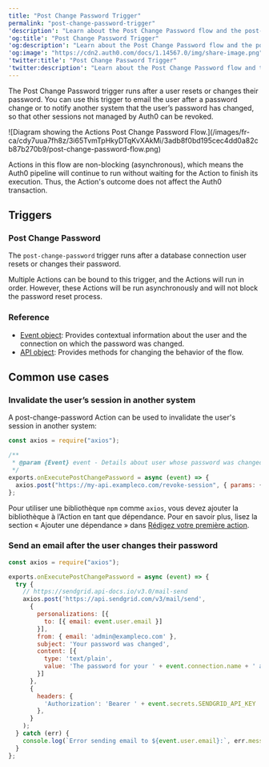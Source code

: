---
title: "Post Change Password Trigger"
permalink: "post-change-password-trigger"
'description': "Learn about the Post Change Password flow and the post-change-password Action trigger, which runs after a Database connection user resets or changes their password. This trigger can be used to notify another system that the user’s password has changed."
'og:title': "Post Change Password Trigger"
'og:description': "Learn about the Post Change Password flow and the post-change-password Action trigger, which runs after a Database connection user resets or changes their password. This trigger can be used to notify another system that the user’s password has changed."
'og:image': "https://cdn2.auth0.com/docs/1.14567.0/img/share-image.png"
'twitter:title': "Post Change Password Trigger"
'twitter:description': "Learn about the Post Change Password flow and the post-change-password Action trigger, which runs after a Database connection user resets or changes their password. This trigger can be used to notify another system that the user’s password has changed."
---

The Post Change Password trigger runs after a user resets or changes their password. You can use this trigger to email the user after a password change or to notify another system that the user’s password has changed, so that other sessions not managed by Auth0 can be revoked.

<Frame>![Diagram showing the Actions Post Change Password Flow.](/images/fr-ca/cdy7uua7fh8z/3i65TvmTpHkyDTqKvXAkMi/3adb8f0bd195cec4dd0a82cb87b270b9/post-change-password-flow.png)</Frame>

Actions in this flow are non-blocking (asynchronous), which means the Auth0 pipeline will continue to run without waiting for the Action to finish its execution. Thus, the Action's outcome does not affect the Auth0 transaction.

## Triggers

### Post Change Password

The `post-change-password` trigger runs after a database connection user resets or changes their password.

Multiple Actions can be bound to this trigger, and the Actions will run in order. However, these Actions will be run asynchronously and will not block the password reset process.

### Reference

* [Event object](/docs/fr-ca/customize/actions/explore-triggers/password-reset-triggers/post-change-password-trigger/post-change-password-event-object): Provides contextual information about the user and the connection on which the password was changed.
* [API object](/docs/fr-ca/customize/actions/explore-triggers/password-reset-triggers/post-change-password-trigger/post-change-password-api-object): Provides methods for changing the behavior of the flow.

## Common use cases

### Invalidate the user’s session in another system

A post-change-password Action can be used to invalidate the user's session in another system:

```javascript lines
const axios = require("axios");

/**
 * @param {Event} event - Details about user whose password was changed.
 */
exports.onExecutePostChangePassword = async (event) => {
  axios.post("https://my-api.exampleco.com/revoke-session", { params: { email: event.user.email }});
};
```

<Callout icon="file-lines" color="#0EA5E9" iconType="regular">

Pour utiliser une bibliothèque `npm` comme `axios`, vous devez ajouter la bibliothèque à l’Action en tant que dépendance. Pour en savoir plus, lisez la section « Ajouter une dépendance » dans [Rédigez votre première action](/docs/fr-ca/customize/actions/write-your-first-action).

</Callout>

### Send an email after the user changes their password

```javascript lines
const axios = require("axios");

exports.onExecutePostChangePassword = async (event) => {
  try {
    // https://sendgrid.api-docs.io/v3.0/mail-send
    axios.post('https://api.sendgrid.com/v3/mail/send',
      {
        personalizations: [{
          to: [{ email: event.user.email }]
        }],
        from: { email: 'admin@exampleco.com' },
        subject: 'Your password was changed',
        content: [{
          type: 'text/plain',
          value: 'The password for your ' + event.connection.name + ' account ' + event.user.email + ' was recently changed.'
        }]
      },
      {
        headers: {
          'Authorization': 'Bearer ' + event.secrets.SENDGRID_API_KEY
        },
      }
    );
  } catch (err) {
    console.log(`Error sending email to ${event.user.email}:`, err.message)
  }
};
```

